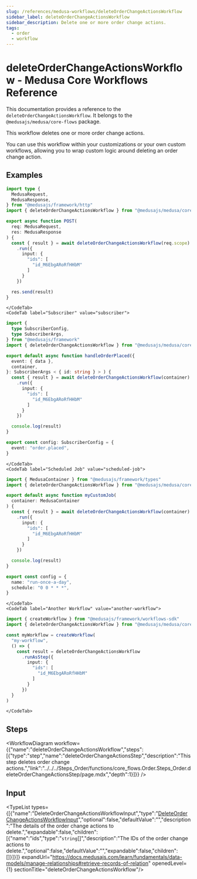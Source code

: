 ```yaml
---
slug: /references/medusa-workflows/deleteOrderChangeActionsWorkflow
sidebar_label: deleteOrderChangeActionsWorkflow
sidebar_description: Delete one or more order change actions.
tags:
  - order
  - workflow
---
```



# deleteOrderChangeActionsWorkflow - Medusa Core Workflows Reference

This documentation provides a reference to the `deleteOrderChangeActionsWorkflow`. It belongs to the `@medusajs/medusa/core-flows` package.

This workflow deletes one or more order change actions.

You can use this workflow within your customizations or your own custom workflows, allowing you to wrap custom logic around
deleting an order change action.

<SourceCodeLink link="https://github.com/medusajs/medusa/blob/402a5c3cd48a84bacc35c599da7bcd8ba4d2af27/packages/core/core-flows/src/order/workflows/delete-order-change-actions.ts#L25" />

## Examples

<CodeTabs group="workflow-exection">
    <CodeTab label="API Route" value="api-route">
    
```ts title="src/api/workflow/route.ts"
import type {
  MedusaRequest,
  MedusaResponse,
} from "@medusajs/framework/http"
import { deleteOrderChangeActionsWorkflow } from "@medusajs/medusa/core-flows"

export async function POST(
  req: MedusaRequest,
  res: MedusaResponse
) {
  const { result } = await deleteOrderChangeActionsWorkflow(req.scope)
    .run({
      input: {
        "ids": [
          "id_M6EbgARoRfHHbM"
        ]
      }
    })

  res.send(result)
}
```

    </CodeTab>
    <CodeTab label="Subscriber" value="subscriber">
    
```ts title="src/subscribers/order-placed.ts"
import {
  type SubscriberConfig,
  type SubscriberArgs,
} from "@medusajs/framework"
import { deleteOrderChangeActionsWorkflow } from "@medusajs/medusa/core-flows"

export default async function handleOrderPlaced({
  event: { data },
  container,
}: SubscriberArgs < { id: string } > ) {
  const { result } = await deleteOrderChangeActionsWorkflow(container)
    .run({
      input: {
        "ids": [
          "id_M6EbgARoRfHHbM"
        ]
      }
    })

  console.log(result)
}

export const config: SubscriberConfig = {
  event: "order.placed",
}
```

    </CodeTab>
    <CodeTab label="Scheduled Job" value="scheduled-job">
    
```ts title="src/jobs/message-daily.ts"
import { MedusaContainer } from "@medusajs/framework/types"
import { deleteOrderChangeActionsWorkflow } from "@medusajs/medusa/core-flows"

export default async function myCustomJob(
  container: MedusaContainer
) {
  const { result } = await deleteOrderChangeActionsWorkflow(container)
    .run({
      input: {
        "ids": [
          "id_M6EbgARoRfHHbM"
        ]
      }
    })

  console.log(result)
}

export const config = {
  name: "run-once-a-day",
  schedule: "0 0 * * *",
}
```

    </CodeTab>
    <CodeTab label="Another Workflow" value="another-workflow">
    
```ts title="src/workflows/my-workflow.ts"
import { createWorkflow } from "@medusajs/framework/workflows-sdk"
import { deleteOrderChangeActionsWorkflow } from "@medusajs/medusa/core-flows"

const myWorkflow = createWorkflow(
  "my-workflow",
  () => {
    const result = deleteOrderChangeActionsWorkflow
      .runAsStep({
        input: {
          "ids": [
            "id_M6EbgARoRfHHbM"
          ]
        }
      })
  }
)
```

    </CodeTab>
  </CodeTabs>

## Steps

<WorkflowDiagram workflow={{"name":"deleteOrderChangeActionsWorkflow","steps":[{"type":"step","name":"deleteOrderChangeActionsStep","description":"This step deletes order change actions.","link":"../../../Steps_Order/functions/core_flows.Order.Steps_Order.deleteOrderChangeActionsStep/page.mdx","depth":1}]}} />

## Input

<TypeList types={[{"name":"DeleteOrderChangeActionsWorkflowInput","type":"[DeleteOrderChangeActionsWorkflowInput](../../../../types/core_flows.DeleteOrderChangeActionsWorkflowInput/page.mdx)","optional":false,"defaultValue":"","description":"The details of the order change actions to delete.","expandable":false,"children":[{"name":"ids","type":"`string`[]","description":"The IDs of the order change actions to delete.","optional":false,"defaultValue":"","expandable":false,"children":[]}]}]} expandUrl="https://docs.medusajs.com/learn/fundamentals/data-models/manage-relationships#retrieve-records-of-relation" openedLevel={1} sectionTitle="deleteOrderChangeActionsWorkflow"/>

